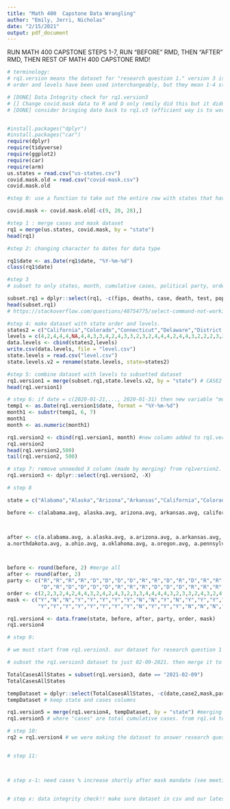 ```yaml
---
title: "Math 400  Capstone Data Wrangling"
author: "Emily, Jerri, Nicholas"
date: "2/15/2021"
output: pdf_document
---
```


RUN MATH 400 CAPSTONE STEPS 1-7, RUN "BEFORE" RMD, THEN "AFTER" RMD, THEN REST OF MATH 400 CAPSTONE RMD! 

```r
# terminology: 
# rq1.version means the dataset for "research question 1." version 3 is the latest as of 3/9/21
# order and levels have been used interchangeably, but they mean 1-4 stay at home order levels
```


```r
# [DONE] Data Integrity check for rq1.version3
# [] Change covid.mask data to R and D only (emily did this but it didn't save!)
# [DONE] consider bringing date back to rq1.v3 (efficient way is to work FROM rq1.v2)
```


```r

```


```r
#install.packages("dplyr")
#install.packages("car")
require(dplyr)
require(tidyverse)
require(ggplot2)
require(car)
require(arm)
us.states = read.csv("us-states.csv")
covid.mask.old = read.csv("covid-mask.csv")
covid.mask.old
```


```r
#step 0: use a function to take out the entire row with states that have N/A or S (3 total)

covid.mask <- covid.mask.old[-c(9, 20, 28),] 

#step 1 : merge cases and mask dataset 
rq1 = merge(us.states, covid.mask, by = "state")
head(rq1)

#step 2: changing character to dates for data type

rq1$date <- as.Date(rq1$date, "%Y-%m-%d")
class(rq1$date)

#step 3
# subset to only states, month, cumulative cases, political party, order

subset.rq1 = dplyr::select(rq1, -c(fips, deaths, case, death, test, population, land, density))
head(subset.rq1)
# https://stackoverflow.com/questions/48754775/select-command-not-working-in-r-even-after-installing-the-library-dplyr

#step 4: make dataset with state order and levels.  
states2 = c("California","Colorado","Connecticut","Delaware","District of Columbia","Guam","Hawaii","Illinois","Kansas","Kentucky","Louisiana","Maine","Michigan", "Minnesota","Montana","Nevada","New Jersey","New Mexico","New York","North Carolina","Oregon","Pennsylvania","Rhode Island","Virginia","Washington","Wisconsin","Alabama","Alaska","Arizona","Arkansas","Florida","Georgia","Idaho","Indiana","Iowa","Maryland","Massachusetts","Mississippi","Missouri","Nebraska","New Hampshire","North Dakota","Ohio","Oklahoma","South Carolina","South Dakota","Tennessee","Texas","Utah","Vermont","West Virginia","Wyoming","Puerto Rico","U.S. Virgin Islands")
levels = c(4,2,4,4,4,NA,4,4,3,3,4,2,4,3,3,2,3,2,4,4,4,2,4,4,3,2,2,2,3,2,3,2,2,3,2,4,4,2,3,3,4,2,2,2,2,1,2,2,2,2,2,2,NA,NA)
data.levels <- cbind(states2,levels)
write.csv(data.levels, file = "level.csv")
state.levels = read.csv("level.csv")
state.levels.v2 = rename(state.levels, state=states2)

#step 5: combine dataset with levels to subsetted dataset
rq1.version1 = merge(subset.rq1,state.levels.v2, by = "state") # CASE2 NEEDS TO BE CHECKED
head(rq1.version1)

# step 6: if date = c(2020-01-21,..., 2020-01-31) then new variable "month" = 01....etc. create month only variable
temp1 <- as.Date(rq1.version1$date, format = "%Y-%m-%d")
month1 <- substr(temp1, 6, 7)
month1
month <- as.numeric(month1)

rq1.version2 <- cbind(rq1.version1, month) #new column added to rq1.version1 dataset
rq1.version2
head(rq1.version2,500)
tail(rq1.version2, 500)

# step 7: remove unneeded X column (made by merging) from rq1version2. 
rq1.version3 <- dplyr::select(rq1.version2, -X)

```

```r

# step 8

state = c("Alabama","Alaska","Arizona","Arkansas","California","Colorado","Connecticut","Delaware","Florida","Georgia","Hawaii","Idaho","Illinois","Indiana","Iowa","Kansas","Kentucky","Louisiana","Maryland","Masschusetts","Michigan","Minnesota","Mississippi","Missouri","Montana","Nevada","New Hampshire","New Jersey","New Mexico", "New York","North Carolina","North Dakota","Ohio","Oklahoma","Oregon","Pennsylvania","Rhode Island","South Carolina","South Dakota","Tennessee","Texas","Utah","Vermont","Virginia","Washington","West Virginia","Wisconsin","Wyoming")

before <- c(alabama.avg, alaska.avg, arizona.avg, arkansas.avg, california.avg, colorado.avg, connecticut.avg, delaware.avg, florida.avg, georgia.avg, hawaii.avg, idaho.avg,illinois.avg, indiana.avg, iowa.avg,kansas.avg, kentucky.avg,louisiana.avg, maryland.avg, massachusetts.avg, michigan.avg, minnesota.avg, mississippi.avg, missouri.avg, montana.avg, nevada.avg, newhampshire.avg, newjersey.avg, newmexico.avg, newyork.avg, northcarolina.avg, northdakota.avg, ohio.avg, oklahoma.avg, oregon.avg, pennsylvania.avg, rhodeisland.avg, southcarolina.avg, southdakota.avg, tennessee.avg, texas.avg, utah.avg, vermont.avg, virginia.avg, washington.avg, westvirginia.avg, wisconsin.avg, wyoming.avg)



after <- c(a.alabama.avg, a.alaska.avg, a.arizona.avg, a.arkansas.avg, a.california.avg, a.colorado.avg, a.connecticut.avg, a.delaware.avg, a.florida.avg, a.georgia.avg, a.hawaii.avg, a.idaho.avg, a.illinois.avg, a.indiana.avg, a.iowa.avg, a.kansas.avg, a.kentucky.avg, a.louisiana.avg, a.maryland.avg, a.massachusetts.avg, a.michigan.avg, a.minnesota.avg, a.mississippi.avg, a.missouri.avg, a.montana.avg, a.nevada.avg, a.newhampshire.avg, a.newjersey.avg, a.newmexico.avg, a.newyork.avg, a.northcarolina.avg,
a.northdakota.avg, a.ohio.avg, a.oklahoma.avg, a.oregon.avg, a.pennsylvania.avg, a.rhodeisland.avg, a.southcarolina.avg, a.southdakota.avg, a.tennessee.avg, a.texas.avg, a.utah.avg, a.vermont.avg, a.virginia.avg, a.washington.avg, a.westvirginia.avg, a.wisconsin.avg, a.wyoming.avg) 



before <- round(before, 2) #merge all
after <- round(after, 2)
party <- c("R","R","R","R","D","D","D","D","R","R","D","R","D","R","R","D","D","D","R","R","D","D","R","R","D",
           "D","R","D","D","D","D","R","R","R","D","D","D","R","R","R","R","R","R","D","D","R","D","R")
order <- c(2,2,3,2,4,2,4,4,3,2,4,2,4,3,2,3,3,4,4,4,4,3,2,3,3,2,4,3,2,4,4,2,2,2,4,2,4,2,1,2,2,2,2,4,3,2,2,2)
mask <- c("Y","N","N","Y","Y","Y","Y","Y","N","N","Y","N","Y","Y","Y","Y","Y","Y","Y","Y","Y","Y","N","N","Y",
          "Y","Y","Y","Y","Y","Y","Y","Y","N","Y","Y","Y","N","N","N","Y","Y","Y","Y","Y","Y","Y","Y")

rq1.version4 <- data.frame(state, before, after, party, order, mask)
rq1.version4
```

```r

# step 9: 

# we must start from rq1.version3. our dataset for research question 1 is missing a column (using ALL weeks up to 02-09-2021) for EITHER total cumulative cases for ALL states OR the average weekly increase percentage for ALL states. what answers the research question 1? likely total cumulative cases for all weeks up to 02-09-2021). we don't need to stop at 08-29-20 because this question has nothing to do with before and after comparisons. just comparing the cumulative cases for each order level. 

# subset the rq1.version3 dataset to just 02-09-2021. then merge it to rq1.version4 to make a new dataset that has total cumulative cases per state in it. it's confusing because we will have "before" and "after" in averages only up to 08-29-2020 but the "c.cases" will just be a total count of all cumulative cases on the last day, 02-09-2021.

TotalCasesAllStates = subset(rq1.version3, date == "2021-02-09")
TotalCasesAllStates

tempDataset = dplyr::select(TotalCasesAllStates, -c(date,case2,mask,party,levels,month))
tempDataset # keep state and cases columns 

rq1.version5 = merge(rq1.version4, tempDataset, by = "state") #merging tempDataset to rq1.version4 by state 
rq1.version5 # where "cases" are total cumulative cases. from rq1.v4 to rq1.v5, somehow massachusetts is missing. 
```

```r
# step 10:
rq2 = rq1.version4 # we were making the dataset to answer research question 1 and 2. rq1.version4 can answer research question 2. might as well name it rq2. 


# step 11: 



# step x-1: need cases % increase shortly after mask mandate (see meeting note). remember mask mandate on covid.mask dataset happened on 1/15/21 according to covid.mask.txt in google drive folder. 


# step x: data integrity check!! make sure dataset in csv and our latest dataset have the same numbers!
```

